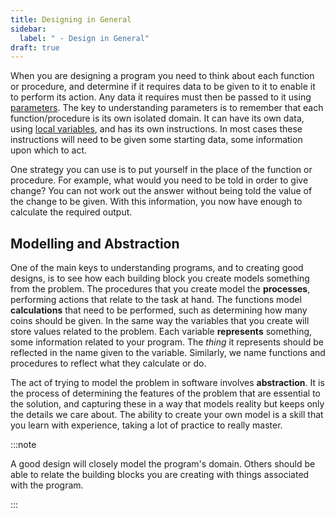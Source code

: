 ```yaml
---
title: Designing in General
sidebar:
  label: " - Design in General"
draft: true
---
```


When you are designing a program you need to think about each function or procedure, and determine if it requires data to be given to it to enable it to perform its action. Any data it requires must then be passed to it using [parameters](/book/part-2-organised-code/2-organising-code/2-trailside/04-parameter). The key to understanding parameters is to remember that each function/procedure is its own isolated domain. It can have its own data, using [local variables](/book/part-2-organised-code/2-organising-code/2-trailside/03-local-variable), and has its own instructions. In most cases these instructions will need to be given some starting data, some information upon which to act.

One strategy you can use is to put yourself in the place of the function or procedure. For example, what would you need to be told in order to give change? You can not work out the answer without being told the value of the change to be given. With this information, you now have enough to calculate the required output.

## Modelling and Abstraction

One of the main keys to understanding programs, and to creating good designs, is to see how each building block you create models something from the problem. The procedures that you create model the **processes**, performing actions that relate to the task at hand. The functions model **calculations** that need to be performed, such as determining how many coins should be given. In the same way the variables that you create will store values related to the problem. Each variable **represents** something, some information related to your program. The *thing* it represents should be reflected in the name given to the variable. Similarly, we name functions and procedures to reflect what they calculate or do.

The act of trying to model the problem in software involves **abstraction**. It is the process of determining the features of the problem that are essential to the solution, and capturing these in a way that models reality but keeps only the details we care about. The ability to create your own model is a skill that you learn with experience, taking a lot of practice to really master.

:::note

A good design will closely model the program's domain. Others should be able to relate the building blocks you are creating with things associated with the program.

:::
